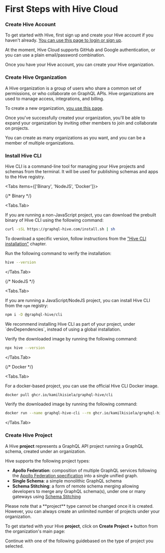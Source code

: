 
# First Steps with Hive Cloud

<Steps>

### Create Hive Account

To get started with Hive, first sign up and create your Hive account if you haven't already.
[You can use this page to login or sign up](https://app.graphql-hive.com/auth).

<NextImage
  alt="Login/Signup view"
  src={signupImage}
  className="mt-10 max-w-sm rounded-lg drop-shadow-md"
/>

<Callout type="info">
  At the moment, Hive Cloud supports GitHub and Google authentication, or you can use a plain
  email/password combination.
</Callout>

Once you have your Hive account, you can create your Hive organization.

### Create Hive Organization

A Hive organization is a group of users who share a common set of permissions, or who collaborate on
GraphQL APIs. Hive organizations are used to manage access, integrations, and billing.

To create a new organization, [you use this page](https://app.graphql-hive.com/org/new).

<NextImage
  alt="Create Organization Form"
  src={orgImage}
  className="mt-10 max-w-lg rounded-lg drop-shadow-md"
/>

Once you've successfully created your organization, you'll be able to expand your organization by
inviting other members to join and collaborate on projects.

<Callout type="info">

You can create as many organizations as you want, and you can be a member of multiple organizations.

</Callout>

### Install Hive CLI

Hive CLI is a command-line tool for managing your Hive projects and schemas from the terminal. It
will be used for publishing schemas and apps to the Hive registry.

<Tabs items={['Binary', 'NodeJS', 'Docker']}>

{/* Binary */}

<Tabs.Tab>

If you are running a non-JavaScript project, you can download the prebuilt binary of Hive CLI using
the following command:

```bash
curl -sSL https://graphql-hive.com/install.sh | sh
```

To download a specific version, follow instructions from the
["Hive CLI installation"](/docs/api-reference/cli#specific-version) chapter.

Run the following command to verify the installation:

```bash
hive --version
```

</Tabs.Tab>

{/* NodeJS */}

<Tabs.Tab>

If you are running a JavaScript/NodeJS project, you can install Hive CLI from the `npm` registry:

```sh npm2yarn
npm i -D @graphql-hive/cli
```

<Callout type="info">
  We recommend installing Hive CLI as part of your project, under `devDependencies`, instead of
  using a global installation.
</Callout>

Verify the downloaded image by running the following command:

```bash
npx hive --version
```

</Tabs.Tab>

{/* Docker */}

<Tabs.Tab>

For a docker-based project, you can use the official Hive CLI Docker image.

```bash
docker pull ghcr.io/kamilkisiela/graphql-hive/cli
```

Verify the downloaded image by running the following command:

```bash
docker run --name graphql-hive-cli --rm ghcr.io/kamilkisiela/graphql-hive/cli --version
```

</Tabs.Tab>

</Tabs>

### Create Hive Project

A Hive **project** represents a GraphQL API project running a GraphQL schema, created under an
organization.

Hive supports the following project types:

- **Apollo Federation**: composition of multiple GraphQL services following the
  [Apollo Federation specification](https://www.apollographql.com/docs/federation/subgraph-spec/)
  into a single unified graph.
- **Single Schema**: a simple monolithic GraphQL schema
- **Schema Stitching**: a form of remote schema merging allowing developers to merge any GraphQL
  schema(s), under one or many gateways using
  [Schema Stitching](https://the-guild.dev/graphql/stitching)

<Callout>
  Please note that a **project** type cannot be changed once it is created. However, you can always
  create an unlimited number of projects under your organization.
</Callout>

To get started with your Hive **project**, click on **Create Project +** button from the
organization's main page:

<NextImage
  alt="Create Project Form"
  src={projectImage}
  className="mt-10 max-w-lg rounded-lg drop-shadow-md"
/>

Continue with one of the following guidebased on the type of project you selected.

<Cards>
  <Cards.Card arrow title="Apollo Federation" href="/docs/get-started/apollo-federation" />
  <Cards.Card arrow title="Single Schema" href="/docs/get-started/single-project" />
  <Cards.Card arrow title="Schema-Stitching" href="/docs/get-started/schema-stitching" />
</Cards>

</Steps>
